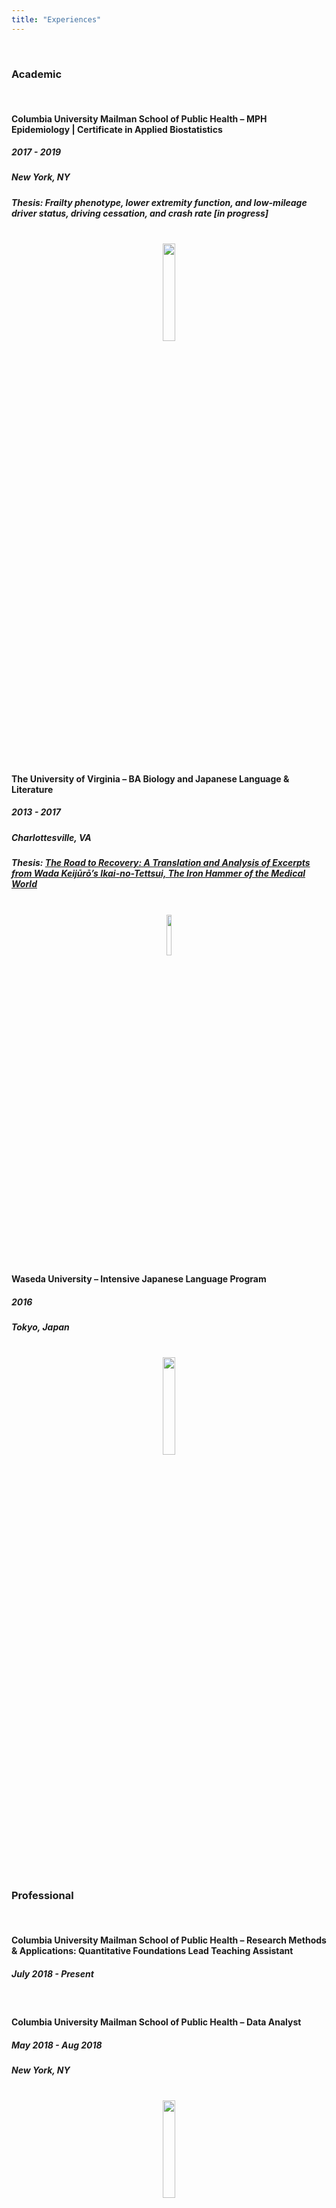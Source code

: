 ```yaml
---
title: "Experiences"
---
```

  
<br> 

### **Academic**
<br>

#### Columbia University Mailman School of Public Health -- MPH Epidemiology | Certificate in Applied Biostatistics
##### 2017 - 2019 
##### *New York, NY*
##### Thesis: Frailty phenotype, lower extremity function, and low-mileage driver status, driving cessation, and crash rate [in progress]


<br>
<center>
<img src="images/Columbia.png" style="width:20%">
</center>
<br>
<br>

#### The University of Virginia -- BA Biology and Japanese Language & Literature

##### 2013 - 2017 
##### *Charlottesville, VA* 

##### Thesis: [The Road to Recovery: A Translation and Analysis of Excerpts from Wada Keijūrō’s *Ikai-no-Tettsui, The Iron Hammer of the Medical World*](https://clc2229.github.io/documents/undergrad_thesis.pdf)

<br>
<center>
<img src="images/UVA.png" style="width:13%">
</center>
<br>
<br>

#### Waseda University -- Intensive Japanese Language Program
##### 2016 
##### *Tokyo, Japan*

<br>
<center>
<img src="images/Waseda.png" style="width:20%">
</center>
<br>
<br>

### **Professional**
<br>

#### Columbia University Mailman School of Public Health -- Research Methods & Applications: Quantitative Foundations Lead Teaching Assistant
##### July 2018 - Present 
<br>

#### Columbia University Mailman School of Public Health -- Data Analyst 
##### May 2018 - Aug 2018
##### *New York, NY*

<br>
<center>
<img src="images/Columbia.png" style="width:20%">
</center>
<br>
<br>

#### NASA Langley Research Center -- Research Intern
##### June - Aug 2013, Jun - Aug 2015
##### *Hampton, VA*

<br>
<center>
<img src="images/NASA.png" style="width:20%">
</center>
<br>
<br>

#### The University of Texas Health Science Center at Houston School of Biomedical Informatics -- Research Intern
##### June - Aug 2014 
##### *Houston, TX*

<br>
<center>
<img src="images/UTH.png" style="width:30%">
</center>
<br>
<br>